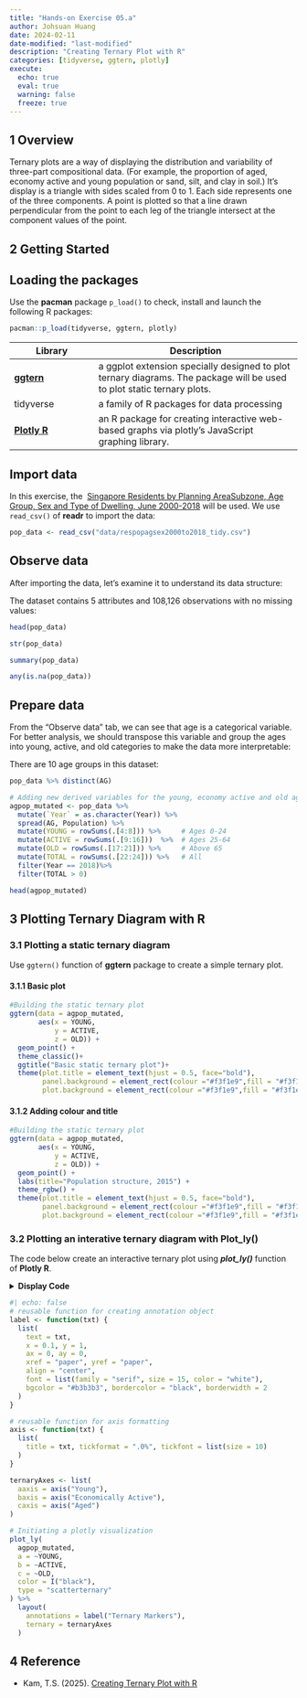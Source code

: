 ```yaml
---
title: "Hands-on Exercise 05.a"
author: Johsuan Huang
date: 2024-02-11
date-modified: "last-modified"
description: "Creating Ternary Plot with R"
categories: [tidyverse, ggtern, plotly]
execute:
  echo: true
  eval: true
  warning: false
  freeze: true
---
```


## 1 Overview

Ternary plots are a way of displaying the distribution and variability of three-part compositional data. (For example, the proportion of aged, economy active and young population or sand, silt, and clay in soil.) It’s display is a triangle with sides scaled from 0 to 1. Each side represents one of the three components. A point is plotted so that a line drawn perpendicular from the point to each leg of the triangle intersect at the component values of the point.

## 2 Getting Started

::: panel-tabset
## Loading the packages

Use the **pacman** package `p_load()` to check, install and launch the following R packages:

```r
pacman::p_load(tidyverse, ggtern, plotly)
```

| **Library** | **Description** |
|---------------------|---------------------------------------------------|
| [**ggtern**](http://www.ggtern.com/) | a ggplot extension specially designed to plot ternary diagrams. The package will be used to plot static ternary plots. |
| tidyverse | a family of R packages for data processing |
| [**Plotly R**](https://plot.ly/r/) | an R package for creating interactive web-based graphs via plotly’s JavaScript graphing library. |

## Import data

In this exercise, the  [Singapore Residents by Planning AreaSubzone, Age Group, Sex and Type of Dwelling, June 2000-2018](https://www.singstat.gov.sg/find-data/search-by-theme/population/geographic-distribution/latest-data) will be used. We use `read_csv()` of **readr** to import the data:

```r
pop_data <- read_csv("data/respopagsex2000to2018_tidy.csv")
```

## Observe data

After importing the data, let's examine it to understand its data structure:

The dataset contains 5 attributes and 108,126 observations with no missing values:

```r
head(pop_data)
```

```r
str(pop_data)
```

```r
summary(pop_data)
```

```r
any(is.na(pop_data))
```

## Prepare data

From the "Observe data" tab, we can see that age is a categorical variable. For better analysis, we should transpose this variable and group the ages into young, active, and old categories to make the data more interpretable:

There are 10 age groups in this dataset:

```r
pop_data %>% distinct(AG)
```

```r
# Adding new derived variables for the young, economy active and old age group
agpop_mutated <- pop_data %>%
  mutate(`Year` = as.character(Year)) %>%
  spread(AG, Population) %>% 
  mutate(YOUNG = rowSums(.[4:8])) %>%     # Ages 0-24
  mutate(ACTIVE = rowSums(.[9:16]))  %>%  # Ages 25-64
  mutate(OLD = rowSums(.[17:21])) %>%     # Above 65
  mutate(TOTAL = rowSums(.[22:24])) %>%   # All
  filter(Year == 2018)%>%
  filter(TOTAL > 0)

head(agpop_mutated)

```
:::

## 3 Plotting Ternary Diagram with R

### 3.1 Plotting a static ternary diagram

Use `ggtern()` function of **ggtern** package to create a simple ternary plot.

#### 3.1.1 Basic plot

```r
#Building the static ternary plot
ggtern(data = agpop_mutated,
       aes(x = YOUNG,
           y = ACTIVE, 
           z = OLD)) +
  geom_point() +
  theme_classic()+
  ggtitle("Basic static ternary plot")+
  theme(plot.title = element_text(hjust = 0.5, face="bold"),
        panel.background = element_rect(colour ="#f3f1e9",fill = "#f3f1e9"),
        plot.background = element_rect(colour ="#f3f1e9",fill = "#f3f1e9")) 
```

#### **3.1.2 Adding colour and title**

```r
#Building the static ternary plot
ggtern(data = agpop_mutated, 
       aes(x = YOUNG,
           y = ACTIVE, 
           z = OLD)) +
  geom_point() +
  labs(title="Population structure, 2015") +
  theme_rgbw() +
  theme(plot.title = element_text(hjust = 0.5, face="bold"),
        panel.background = element_rect(colour ="#f3f1e9",fill = "#f3f1e9"),
        plot.background = element_rect(colour ="#f3f1e9",fill = "#f3f1e9")) 
```

### 3.2 Plotting an interative ternary diagram with Plot_ly()

The code below create an interactive ternary plot using ***plot_ly()*** function of **Plotly R**.

::: toggle
<details>

<summary>**Display Code**</summary>

``` r
# reusable function for creating annotation object
label <- function(txt) {
  list(
    text = txt, 
    x = 0.1, y = 1,
    ax = 0, ay = 0,
    xref = "paper", yref = "paper", 
    align = "center",
    font = list(family = "serif", size = 15, color = "white"),
    bgcolor = "#b3b3b3", bordercolor = "black", borderwidth = 2
  )
}

# reusable function for axis formatting
axis <- function(txt) {
  list(
    title = txt, tickformat = ".0%", tickfont = list(size = 10)
  )
}

ternaryAxes <- list(
  aaxis = axis("Young"), 
  baxis = axis("Economically Active"), 
  caxis = axis("Aged")
)

# Initiating a plotly visualization 
plot_ly(
  agpop_mutated, 
  a = ~YOUNG, 
  b = ~ACTIVE, 
  c = ~OLD, 
  color = I("black"), 
  type = "scatterternary"
) %>%
  layout(
    annotations = label("Ternary Markers"), 
    ternary = ternaryAxes
  ) 
```

</details>
:::

```r
#| echo: false
# reusable function for creating annotation object
label <- function(txt) {
  list(
    text = txt, 
    x = 0.1, y = 1,
    ax = 0, ay = 0,
    xref = "paper", yref = "paper", 
    align = "center",
    font = list(family = "serif", size = 15, color = "white"),
    bgcolor = "#b3b3b3", bordercolor = "black", borderwidth = 2
  )
}

# reusable function for axis formatting
axis <- function(txt) {
  list(
    title = txt, tickformat = ".0%", tickfont = list(size = 10)
  )
}

ternaryAxes <- list(
  aaxis = axis("Young"), 
  baxis = axis("Economically Active"), 
  caxis = axis("Aged")
)

# Initiating a plotly visualization 
plot_ly(
  agpop_mutated, 
  a = ~YOUNG, 
  b = ~ACTIVE, 
  c = ~OLD, 
  color = I("black"), 
  type = "scatterternary"
) %>%
  layout(
    annotations = label("Ternary Markers"), 
    ternary = ternaryAxes
  ) 
```

## 4 Reference

-   Kam, T.S. (2025). [Creating Ternary Plot with R](https://r4va.netlify.app/chap13)
